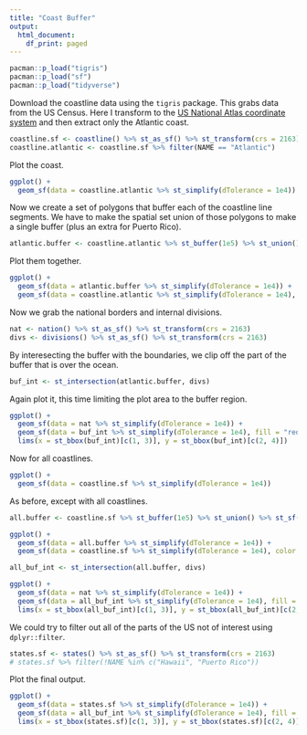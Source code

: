 ```yaml
---
title: "Coast Buffer"
output:
  html_document:
    df_print: paged
---
```


```r
pacman::p_load("tigris")
pacman::p_load("sf")
pacman::p_load("tidyverse")
```

Download the coastline data using the `tigris` package. This grabs data from the US Census. Here I transform to the [US National Atlas coordinate system](https://epsg.io/2163) and then extract only the Atlantic coast.

```r
coastline.sf <- coastline() %>% st_as_sf() %>% st_transform(crs = 2163)
coastline.atlantic <- coastline.sf %>% filter(NAME == "Atlantic")
```

Plot the coast.

```r
ggplot() +
  geom_sf(data = coastline.atlantic %>% st_simplify(dTolerance = 1e4))
```

Now we create a set of polygons that buffer each of the coastline line segments. We have to make the spatial set union of those polygons to make a single buffer (plus an extra for Puerto Rico).

```r
atlantic.buffer <- coastline.atlantic %>% st_buffer(1e5) %>% st_union() %>% st_sf()  # units are meters
```

Plot them together.

```r
ggplot() +
  geom_sf(data = atlantic.buffer %>% st_simplify(dTolerance = 1e4)) +
  geom_sf(data = coastline.atlantic %>% st_simplify(dTolerance = 1e4), color = "darkred")
```

Now we grab the national borders and internal divisions.

```r
nat <- nation() %>% st_as_sf() %>% st_transform(crs = 2163)
divs <- divisions() %>% st_as_sf() %>% st_transform(crs = 2163)
```

By interesecting the buffer with the boundaries, we clip off the part of the buffer that is over the ocean.

```r
buf_int <- st_intersection(atlantic.buffer, divs)
```

Again plot it, this time limiting the plot area to the buffer region.

```r
ggplot() +
  geom_sf(data = nat %>% st_simplify(dTolerance = 1e4)) +
  geom_sf(data = buf_int %>% st_simplify(dTolerance = 1e4), fill = "red", alpha = 0.2) +
  lims(x = st_bbox(buf_int)[c(1, 3)], y = st_bbox(buf_int)[c(2, 4)])
```

Now for all coastlines.

```r
ggplot() +
  geom_sf(data = coastline.sf %>% st_simplify(dTolerance = 1e4))
```

As before, except with all coastlines.

```r
all.buffer <- coastline.sf %>% st_buffer(1e5) %>% st_union() %>% st_sf()
```

```r
ggplot() +
  geom_sf(data = all.buffer %>% st_simplify(dTolerance = 1e4)) +
  geom_sf(data = coastline.sf %>% st_simplify(dTolerance = 1e4), color = "darkred")
```

```r
all_buf_int <- st_intersection(all.buffer, divs)
```

```r
ggplot() +
  geom_sf(data = nat %>% st_simplify(dTolerance = 1e4)) +
  geom_sf(data = all_buf_int %>% st_simplify(dTolerance = 1e4), fill = "red", alpha = 0.2) +
  lims(x = st_bbox(all_buf_int)[c(1, 3)], y = st_bbox(all_buf_int)[c(2, 4)])
```

We could try to filter out all of the parts of the US not of interest using `dplyr::filter`.

```r
states.sf <- states() %>% st_as_sf() %>% st_transform(crs = 2163)
# states.sf %>% filter(!NAME %in% c("Hawaii", "Puerto Rico"))
```

Plot the final output.

```r
ggplot() +
  geom_sf(data = states.sf %>% st_simplify(dTolerance = 1e4)) +
  geom_sf(data = all_buf_int %>% st_simplify(dTolerance = 1e4), fill = "red", alpha = 0.2) +
  lims(x = st_bbox(states.sf)[c(1, 3)], y = st_bbox(states.sf)[c(2, 4)])
```

